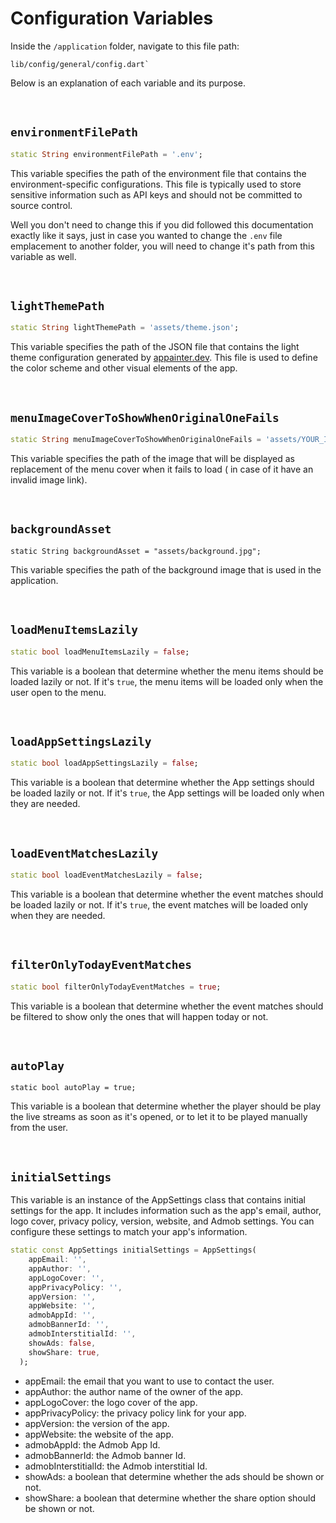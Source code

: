 # Configuration Variables

Inside the `/application` folder, navigate to this file path:

```
lib/config/general/config.dart`
```

Below is an explanation of each variable and its purpose.

<br />

## `environmentFilePath`

```dart title=application/lib/config/config.dart
static String environmentFilePath = '.env';
```

This variable specifies the path of the environment file that contains the environment-specific configurations. This file is typically used to store sensitive information such as API keys and should not be committed to source control.

Well you don't need to change this if you did followed this documentation exactly like it says, just in case you wanted to change the `.env` file emplacement to another folder, you will need to change it's path from this variable as well.

<br />

## `lightThemePath`

```dart title=application/lib/config/config.dart
static String lightThemePath = 'assets/theme.json';
```

This variable specifies the path of the JSON file that contains the light theme configuration generated by [appainter.dev](appainter.dev). This file is used to define the color scheme and other visual elements of the app.

<br />

## `menuImageCoverToShowWhenOriginalOneFails`

```dart title=application/lib/config/config.dart
static String menuImageCoverToShowWhenOriginalOneFails = 'assets/YOUR_IMAGE.png';
```

This variable specifies the path of the image that will be displayed as replacement of the menu cover when it fails to load ( in case of it have an invalid image link).

<br />

## `backgroundAsset`

```
static String backgroundAsset = "assets/background.jpg";
```

This variable specifies the path of the background image that is used in the application.

<br />

## `loadMenuItemsLazily`

```dart title=application/lib/config/config.dart
static bool loadMenuItemsLazily = false;
```

This variable is a boolean that determine whether the menu items should be loaded lazily or not. If it's `true`, the menu items will be loaded only when the user open to the menu.

<br />

## `loadAppSettingsLazily`

```dart title=application/lib/config/config.dart
static bool loadAppSettingsLazily = false;
```

This variable is a boolean that determine whether the App settings should be loaded lazily or not. If it's `true`, the App settings will be loaded only when they are needed.

<br />

## `loadEventMatchesLazily`

```dart title=application/lib/config/config.dart
static bool loadEventMatchesLazily = false;
```

This variable is a boolean that determine whether the event matches should be loaded lazily or not. If it's `true`, the event matches will be loaded only when they are needed.

<br />

## `filterOnlyTodayEventMatches`

```dart title=application/lib/config/config.dart
static bool filterOnlyTodayEventMatches = true;
```

This variable is a boolean that determine whether the event matches should be filtered to show only the ones that will happen today or not.

<br />

## `autoPlay`

```
static bool autoPlay = true;
```

This variable is a boolean that determine whether the player should be play the live streams as soon as it's opened, or to let it to be played manually from the user.

<br />

## `initialSettings`

This variable is an instance of the AppSettings class that contains initial settings for the app. It includes information such as the app's email, author, logo cover, privacy policy, version, website, and Admob settings. You can configure these settings to match your app's information.

```dart title=application/lib/config/config.dart
static const AppSettings initialSettings = AppSettings(
    appEmail: '',
    appAuthor: '',
    appLogoCover: '',
    appPrivacyPolicy: '',
    appVersion: '',
    appWebsite: '',
    admobAppId: '',
    admobBannerId: '',
    admobInterstitialId: '',
    showAds: false,
    showShare: true,
  );
```

- appEmail: the email that you want to use to contact the user.
- appAuthor: the author name of the owner of the app.
- appLogoCover: the logo cover of the app.
- appPrivacyPolicy: the privacy policy link for your app.
- appVersion: the version of the app.
- appWebsite: the website of the app.
- admobAppId: the Admob App Id.
- admobBannerId: the Admob banner Id.
- admobInterstitialId: the Admob interstitial Id.
- showAds: a boolean that determine whether the ads should be shown or not.
- showShare: a boolean that determine whether the share option should be shown or not.
